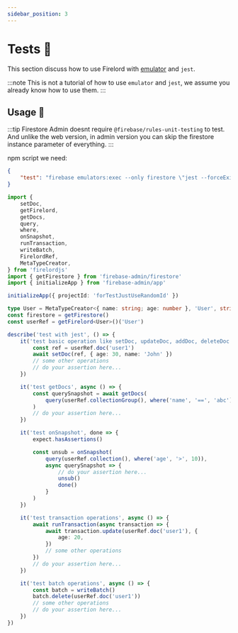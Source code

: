 ```yaml
---
sidebar_position: 3
---
```


# Tests 🧪

This section discuss how to use Firelord with [emulator](https://firebase.google.com/docs/emulator-suite) and `jest`.

:::note
This is not a tutorial of how to use `emulator` and `jest`, we assume you already know how to use them.
:::


## Usage 🦜

:::tip
Firestore Admin doesnt require `@firebase/rules-unit-testing` to test. And unlike the web version, in admin version you can skip the firestore instance parameter of everything.
:::

npm script we need:

```json
{
	"test": "firebase emulators:exec --only firestore \"jest --forceExit\""
}
```

```ts
import {
	setDoc,
	getFirelord,
	getDocs,
	query,
	where,
	onSnapshot,
	runTransaction,
	writeBatch,
	FirelordRef,
	MetaTypeCreator,
} from 'firelordjs'
import { getFirestore } from 'firebase-admin/firestore'
import { initializeApp } from 'firebase-admin/app'

initializeApp({ projectId: 'forTestJustUseRandomId' })

type User = MetaTypeCreator<{ name: string; age: number }, 'User', string>
const firestore = getFirestore()
const userRef = getFirelord<User>()('User')

describe('test with jest', () => {
	it('test basic operation like setDoc, updateDoc, addDoc, deleteDoc etc etc', async () => {
		const ref = userRef.doc('user1')
		await setDoc(ref, { age: 30, name: 'John' })
		// some other operations
		// do your assertion here...
	})

	it('test getDocs', async () => {
		const querySnapshot = await getDocs(
			query(userRef.collectionGroup(), where('name', '==', 'abc'))
		)
		// do your assertion here...
	})

	it('test onSnapshot', done => {
		expect.hasAssertions()

		const unsub = onSnapshot(
			query(userRef.collection(), where('age', '>', 10)),
			async querySnapshot => {
				// do your assertion here...
				unsub()
				done()
			}
		)
	})

	it('test transaction operations', async () => {
		await runTransaction(async transaction => {
			await transaction.update(userRef.doc('user1'), {
				age: 20,
			})
			// some other operations
		})
		// do your assertion here...
	})

	it('test batch operations', async () => {
		const batch = writeBatch()
		batch.delete(userRef.doc('user1'))
		// some other operations
		// do your assertion here...
	})
})
```
